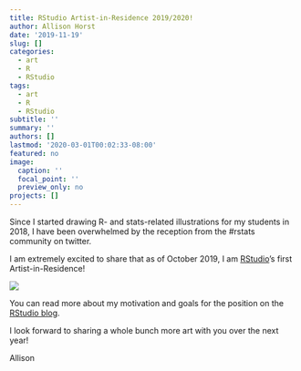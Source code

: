 ```yaml
---
title: RStudio Artist-in-Residence 2019/2020!
author: Allison Horst
date: '2019-11-19'
slug: []
categories:
  - art
  - R
  - RStudio
tags:
  - art
  - R
  - RStudio
subtitle: ''
summary: ''
authors: []
lastmod: '2020-03-01T00:02:33-08:00'
featured: no
image:
  caption: ''
  focal_point: ''
  preview_only: no
projects: []
---
```


Since I started drawing R- and stats-related illustrations for my students in 2018, I have been overwhelmed by the reception from the #rstats community on twitter. 

I am extremely excited to share that as of October 2019, I am [RStudio](https://rstudio.com/)'s first Artist-in-Residence!

![](featured_horst_air.png)

You can read more about my motivation and goals for the position on the [RStudio blog](https://blog.rstudio.com/2019/11/18/artist-in-residence/). 

I look forward to sharing a whole bunch more art with you over the next year! 

Allison